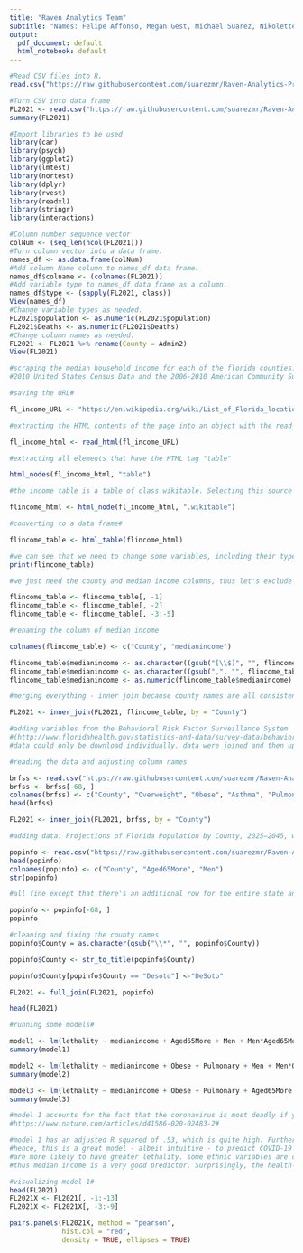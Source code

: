 ---
title: "Raven Analytics Team"
subtitle: "Names: Felipe Affonso, Megan Gest, Michael Suarez, Nikolette Kalavriziotis, Zackery Bobb"
output:
  pdf_document: default
  html_notebook: default
---
```{r}
#Read CSV files into R.
read.csv("https://raw.githubusercontent.com/suarezmr/Raven-Analytics-Practicum/main/flinfo2021.csv")
```

```{r}
#Turn CSV into data frame
FL2021 <- read.csv("https://raw.githubusercontent.com/suarezmr/Raven-Analytics-Practicum/main/flinfo2021.csv")
summary(FL2021)
```

```{r}
#Import libraries to be used
library(car)
library(psych)
library(ggplot2)
library(lmtest)
library(nortest)
library(dplyr)
library(rvest)
library(readxl)
library(stringr)
library(interactions)
```

```{r}
#Column number sequence vector
colNum <- (seq_len(ncol(FL2021)))
#Turn column vector into a data frame.
names_df <- as.data.frame(colNum)
#Add column Name column to names_df data frame.
names_df$colname <- (colnames(FL2021))
#Add variable type to names_df data frame as a column.
names_df$type <- (sapply(FL2021, class))
View(names_df)
#Change variable types as needed.
FL2021$population <- as.numeric(FL2021$population)
FL2021$Deaths <- as.numeric(FL2021$Deaths)
#Change column names as needed.
FL2021 <- FL2021 %>% rename(County = Admin2)
View(FL2021)
```

```{r}
#scraping the median household income for each of the florida counties. Data is from the
#2010 United States Census Data and the 2006-2010 American Community Survey 5-Year Estimates

#saving the URL#

fl_income_URL <- "https://en.wikipedia.org/wiki/List_of_Florida_locations_by_per_capita_income"

#extracting the HTML contents of the page into an object with the read_html function

fl_income_html <- read_html(fl_income_URL)

#extracting all elements that have the HTML tag "table"

html_nodes(fl_income_html, "table")

#the income table is a table of class wikitable. Selecting this source with html node:

flincome_html <- html_node(fl_income_html, ".wikitable")

#converting to a data frame#

flincome_table <- html_table(flincome_html)

#we can see that we need to change some variables, including their type
print(flincome_table)

#we just need the county and median income columns, thus let's exclude the other columns#

flincome_table <- flincome_table[, -1]
flincome_table <- flincome_table[, -2]
flincome_table <- flincome_table[, -3:-5]

#renaming the column of median income

colnames(flincome_table) <- c("County", "medianincome")

flincome_table$medianincome <- as.character((gsub("[\\$]", "", flincome_table$medianincome)))
flincome_table$medianincome <- as.character((gsub(",", "", flincome_table$medianincome)))
flincome_table$medianincome <- as.numeric(flincome_table$medianincome)

#merging everything - inner join because county names are all consistent!

FL2021 <- inner_join(FL2021, flincome_table, by = "County")

```

```{r}
#adding variables from the Behavioral Risk Factor Surveillance System 
#(http://www.floridahealth.gov/statistics-and-data/survey-data/behavioral-risk-factor-surveillance-system/index1.html)
#data could only be download individually. data were joined and then uploaded to github

#reading the data and adjusting column names

brfss <- read.csv("https://raw.githubusercontent.com/suarezmr/Raven-Analytics-Practicum/main/BRFSS.csv")
brfss <- brfss[-68, ]
colnames(brfss) <- c("County", "Overweight", "Obese", "Asthma", "Pulmonary", "HealthCare", "FluShot", "Sedentary")
head(brfss)

FL2021 <- inner_join(FL2021, brfss, by = "County")

#adding data: Projections of Florida Population by County, 2025–2045, with Estimates for 2020 https://www.bebr.ufl.edu/population/data#

popinfo <- read.csv("https://raw.githubusercontent.com/suarezmr/Raven-Analytics-Practicum/main/popinfo.csv")
head(popinfo)
colnames(popinfo) <- c("County", "Aged65More", "Men")
str(popinfo)

#all fine except that there's an additional row for the entire state and everything is uppercase#

popinfo <- popinfo[-68, ]
popinfo

#cleaning and fixing the county names
popinfo$County = as.character(gsub("\\*", "", popinfo$County))

popinfo$County <- str_to_title(popinfo$County)

popinfo$County[popinfo$County == "Desoto"] <-"DeSoto"

FL2021 <- full_join(FL2021, popinfo)

head(FL2021)

```

```{r}

#running some models#

model1 <- lm(lethality ~ medianincome + Aged65More + Men + Men*Aged65More, data=FL2021)
summary(model1)

model2 <- lm(lethality ~ medianincome + Obese + Pulmonary + Men + Men*Obese, data=FL2021)
summary(model2)

model3 <- lm(lethality ~ medianincome + Obese + Pulmonary + Aged65More + Aged65More*Obese, data=FL2021)
summary(model3)

#model 1 accounts for the fact that the coronavirus is most deadly if you are OLDER AND MALE
#https://www.nature.com/articles/d41586-020-02483-2#

#model 1 has an adjusted R squared of .53, which is quite high. Further, this was achieved with only 3 variables and an interaction term.
#hence, this is a great model - albeit intuitive - to predict COVID-19 deaths: counties with lower median incomes, with more men, and with more older people
#are more likely to have greater lethality. some ethnic variables are correlated with COVID-19 deaths, but they are also correlated with median income
#thus median income is a very good predictor. Surprisingly, the health-related variables (which are sample-based) weren't that good. 

```

```{r}

#visualizing model 1#
head(FL2021)
FL2021X <- FL2021[, -1:-13]
FL2021X <- FL2021X[, -3:-9]

pairs.panels(FL2021X, method = "pearson",
             hist.col = "red",
             density = TRUE, ellipses = TRUE)

```
